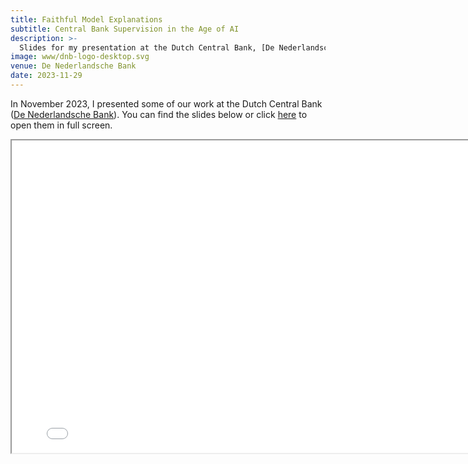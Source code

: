 ```yaml
---
title: Faithful Model Explanations
subtitle: Central Bank Supervision in the Age of AI
description: >-
  Slides for my presentation at the Dutch Central Bank, [De Nederlandsche Bank](https://www.dnb.nl/).
image: www/dnb-logo-desktop.svg
venue: De Nederlandsche Bank
date: 2023-11-29
---
```


In November 2023, I presented some of our work at the Dutch Central Bank ([De Nederlandsche Bank](https://www.dnb.nl/)). You can find the slides below or click [here](presentation.qmd){target="_blank"} to open them in full screen.

```{=html}
<iframe width="800" height="500" marginheight="0" marginwidth="0" src="presentation.html"></iframe>
```